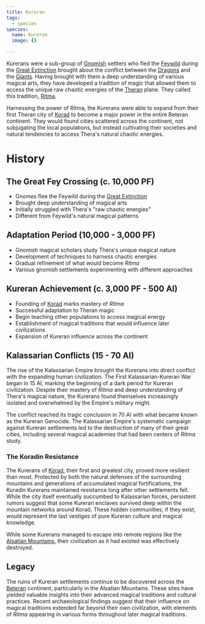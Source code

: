 ```yaml
---
title: Kureran
tags:
  - species
species:
  name: Kureran
  image: {}

---
```


<Stub />

Kurerans were a sub-group of [Gnomish](/species/gnomish) settlers who fled the
[Feywild](/locations/feywild/) during the
[Great Extinction](/events/great-fey-extinction/) brought about the conflict
between the [Dragons](/species/dragon) and the [Giants](/species/giant). Having
brought with them a deep understanding of various magical arts, they have
developed a tradition of magic that allowed them to access the unique raw
chaotic energies of the [Theran](/locations/thera/) plane. They called this
tradition, [Ritma](/concepts/ritma/).

Harnessing the power of Ritma, the Kurerans were able to expand from their first
Theran city of [Korad](/locations/korad-pass/) to become a major power in the
entire Beteran continent. They would found cities scattered across the
continent, not subjugating the local populations, but instead cultivating their
societies and natural tendencies to access Thera's natural chaotic energies.

# History

## The Great Fey Crossing (c. 10,000 PF)

* Gnomes flee the Feywild during the
  [Great Extinction](/events/great-fey-extinction/)
* Brought deep understanding of magical arts
* Initially struggled with Thera's "raw chaotic energies"
* Different from Feywild's natural magical patterns

## Adaptation Period (10,000 - 3,000 PF)

* Gnomish magical scholars study Thera's unique magical nature
* Development of techniques to harness chaotic energies
* Gradual refinement of what would become *Ritma*
* Various gnomish settlements experimenting with different approaches

## Kureran Achievement (c. 3,000 PF - 500 AI)

* Founding of [Korad](/locations/korad-pass/) marks mastery of *Ritma*
* Successful adaptation to Theran magic
* Begin teaching other populations to access magical energy
* Establishment of magical traditions that would influence later civilizations
* Expansion of Kureran influence across the continent

## Kalassarian Conflicts (15 - 70 AI)

The rise of the Kalassarian Empire brought the Kurerans into direct conflict
with the expanding human civilization. The First Kalassarian-Kureran War began
in 15 AI, marking the beginning of a dark period for Kureran civilization.
Despite their mastery of *Ritma* and deep understanding of Thera's magical
nature, the Kurerans found themselves increasingly isolated and overwhelmed by
the Empire's military might.

The conflict reached its tragic conclusion in 70 AI with what became known as
the Kureran Genocide. The Kalassarian Empire's systematic campaign against
Kureran settlements led to the destruction of many of their great cities,
including several magical academies that had been centers of *Ritma* study.

### The Koradin Resistance

The Kurerans of [Korad](/locations/korad-pass/), their first and greatest city,
proved more resilient than most. Protected by both the natural defenses of the
surrounding mountains and generations of accumulated magical fortifications, the
Koradin Kurerans maintained resistance long after other settlements fell. While
the city itself eventually succumbed to Kalassarian forces, persistent rumors
suggest that some Kureran enclaves survived deep within the mountain networks
around Korad. These hidden communities, if they exist, would represent the last
vestiges of pure Kureran culture and magical knowledge.

While some Kurerans managed to escape into remote regions like the
[Alsatian Mountains](/locations/alsatian-mountains/), their civilization as
it had existed was effectively destroyed.

## Legacy

The ruins of Kureran settlements continue to be discovered across the
[Beteran](/locations/betera/) continent, particularly in the Alsatian
Mountains. These sites have yielded valuable insights into their advanced
magical traditions and cultural practices. Recent archaeological findings
suggest that their influence on magical traditions extended far beyond their own
civilization, with elements of *Ritma* appearing in various forms throughout
later magical traditions.
